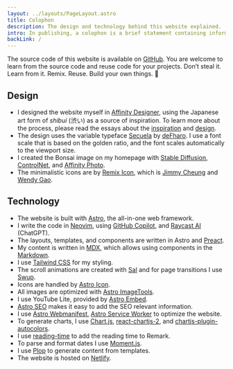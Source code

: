 ```yaml
---
layout: ../layouts/PageLayout.astro
title: Colophon
description: The design and technology behind this website explained.
intro: In publishing, a colophon is a brief statement containing information about the publication.
backLink: /
---
```



<div {...animation}>

The source code of this website is available on [GitHub](https://github.com/kogakure/website-astro-stefanimhoff.de). You are welcome to learn from the source code and reuse code for your projects. Don’t steal it. Learn from it. Remix. Reuse. Build your own things. 🤘

</div>

<div {...animationDelay}>

## Design

- I designed the website myself in [Affinity Designer](https://affinity.serif.com/designer/), using the Japanese art form of _shibui_ (渋い) as a source of inspiration. To learn more about the process, please read the essays about the [inspiration](/new-website-2020-inspiration/) and [design](/new-website-2020-design/).
- The design uses the variable typeface [Secuela](https://fontlibrary.org/en/font/secuela-variable) by [deFharo](https://github.com/defharo). I use a font scale that is based on the golden ratio, and the font scales automatically to the viewport size.
- I created the Bonsai image on my homepage with [Stable Diffusion](https://stability.ai/), [ControlNet](https://github.com/lllyasviel/ControlNet), and [Affinity Photo](https://affinity.serif.com/photo/).
- The minimalistic icons are by [Remix Icon](https://remixicon.com/), which is [Jimmy Cheung](https://github.com/xiaochunjimmy) and [Wendy Gao](https://github.com/wendygaoyuan).

</div>

<div {...animationDelay}>

## Technology

- The website is built with [Astro](https://astro.build/), the all-in-one web framework.
- I write the code in [Neovim](https://neovim.io/), using [GitHub Copilot](https://github.com/features/copilot), and [Raycast AI](https://www.raycast.com/pro) (ChatGPT).
- The layouts, templates, and components are written in Astro and [Preact](https://preactjs.com/).
- My content is written in [MDX](https://mdxjs.com/), which allows using components in the [Markdown](https://daringfireball.net/projects/markdown/).
- I use [Tailwind CSS](https://tailwindcss.com/) for my styling.
- The scroll animations are created with [Sal](https://mciastek.github.io/sal/) and for page transitions I use [Swup](https://swup.js.org/).
- Icons are handled by [Astro Icon](https://github.com/natemoo-re/astro-icon).
- All images are optimized with [Astro ImageTools](https://github.com/RafidMuhymin/astro-imagetools/).
- I use YouTube Lite, provided by [Astro Embed](https://github.com/astro-community/astro-embed).
- [Astro SEO](https://github.com/jonasmerlin/astro-seo) makes it easy to add the SEO relevant information.
- I use [Astro Webmanifest](https://github.com/alextim/astro-lib/tree/main/packages/astro-webmanifest), [Astro Service Worker](https://github.com/tatethurston/astrojs-service-worker) to optimize the website.
- To generate charts, I use [Chart.js](https://www.chartjs.org/), [react-chartjs-2](https://react-chartjs-2.js.org/), and [chartjs-plugin-autocolors](https://github.com/kurkle/chartjs-plugin-autocolors).
- I use [reading-time](https://github.com/ngryman/reading-time) to add the reading time to Remark.
- To parse and format dates I use [Moment.js](https://momentjs.com/).
- I use [Plop](https://plopjs.com/) to generate content from templates.
- The website is hosted on [Netlify](https://www.netlify.com/).

</div>
